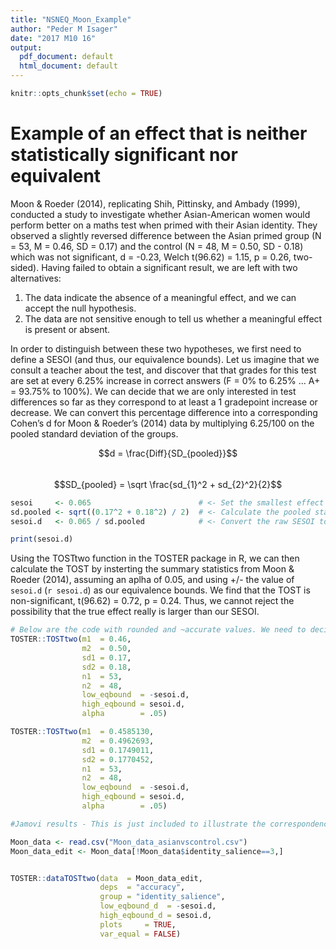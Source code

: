 ```yaml
---
title: "NSNEQ_Moon_Example"
author: "Peder M Isager"
date: "2017 M10 16"
output:
  pdf_document: default
  html_document: default
---
```


```r
knitr::opts_chunk$set(echo = TRUE)
```
<!-- I don't think we need to say 'Welch's t-test. We might throw in a quick remakr that by default, the TOST package reports Welch's t-test (following Delacre et al., 2017) -->  
# Example of an effect that is neither statistically significant nor equivalent

Moon & Roeder (2014), replicating Shih, Pittinsky, and Ambady (1999), conducted a study to investigate whether Asian-American women would perform better on a maths test when primed with their Asian identity. They observed a slightly reversed difference between the Asian primed group (N = 53, M = 0.46, SD = 0.17) and the control (N = 48, M = 0.50, SD - 0.18) which was not significant, d = -0.23, Welch t(96.62) = 1.15, p = 0.26, two-sided). Having failed to obtain a significant result, we are left with two alternatives:

1. The data indicate the absence of a meaningful effect, and we can accept the null hypothesis.
2. The data are not sensitive enough to tell us whether a meaningful effect is present or absent. 

In order to distinguish between these two hypotheses, we first need to define a SESOI (and thus, our equivalence bounds). Let us imagine that we consult a teacher about the test, and discover that that grades for this test are set at every 6.25% increase in correct answers (F = 0% to 6.25% ... A+ = 93.75% to 100%). We can decide that we are only interested in test differences so far as they correspond to at least a 1 gradepoint increase or decrease. We can convert this percentage difference into a corresponding Cohen's d for Moon & Roeder's (2014) data by multiplying 6.25/100 on the pooled standard deviation of the groups. 


$$d = \frac{Diff}{SD_{pooled}}$$  
$$SD_{pooled} = \sqrt \frac{sd_{1}^2 + sd_{2}^2}{2}$$  


``` r

sesoi     <- 0.065                        # <- Set the smallest effect size of interest
sd.pooled <- sqrt((0.17^2 + 0.18^2) / 2)  # <- Calculate the pooled standard deviation
sesoi.d   <- 0.065 / sd.pooled            # <- Convert the raw SESOI to Cohen's d

print(sesoi.d)

```  
<!-- So the TOST results below should not be typed in, but calculated in R, like you do with sesoi.d --> 

Using the TOSTtwo function in the TOSTER package in R, we can then calculate the TOST by insterting the summary statistics from Moon & Roeder (2014), assuming an aplha of 0.05, and using +/- the value of `sesoi.d` (`r sesoi.d`) as our equivalence bounds. We find that the TOST is non-significant, t(96.62) = 0.72, p = 0.24. Thus, we cannot reject the possibility that the true effect really is larger than our SESOI.


```r

# Below are the code with rounded and ~accurate values. We need to decide which to use. The accurate one will correspond better to Jamovi. The rounded one will correspont better to the values given above. I (Peder) prefer the rounded.
TOSTER::TOSTtwo(m1  = 0.46,
                m2  = 0.50,
                sd1 = 0.17,
                sd2 = 0.18,
                n1  = 53,
                n2  = 48,
                low_eqbound  = -sesoi.d,
                high_eqbound = sesoi.d,
                alpha        = .05)

TOSTER::TOSTtwo(m1  = 0.4585130,
                m2  = 0.4962693,
                sd1 = 0.1749011,
                sd2 = 0.1770452,
                n1  = 53,
                n2  = 48,
                low_eqbound  = -sesoi.d,
                high_eqbound = sesoi.d,
                alpha        = .05)
```


```r
#Jamovi results - This is just included to illustrate the correspondence between R results and what readers will see in Jamovi

Moon_data <- read.csv("Moon_data_asianvscontrol.csv")
Moon_data_edit <- Moon_data[!Moon_data$identity_salience==3,]


TOSTER::dataTOSTtwo(data  = Moon_data_edit,
                    deps  = "accuracy",
                    group = "identity_salience",
                    low_eqbound_d  = -sesoi.d,
                    high_eqbound_d = sesoi.d,
                    plots     = TRUE,
                    var_equal = FALSE)
```

